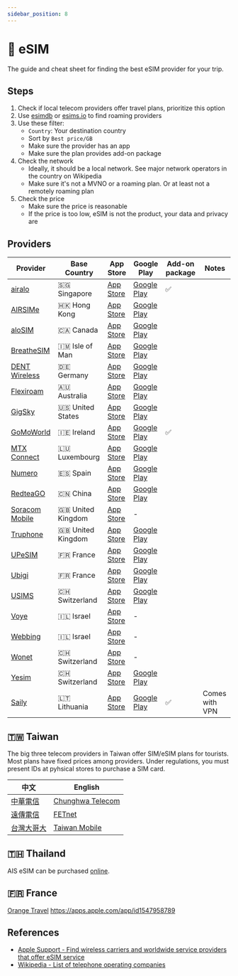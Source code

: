 ```yaml
---
sidebar_position: 8
---
```


# 📡 eSIM

The guide and cheat sheet for finding the best eSIM provider for your trip.

## Steps

1. Check if local telecom providers offer travel plans, prioritize this option
2. Use [esimdb](https://esimdb.com/) or [esims.io](https://esims.io/) to find roaming providers
3. Use these filter:
   - `Country`: Your destination country
   - Sort by `Best price/GB`
   - Make sure the provider has an app
   - Make sure the plan provides add-on package
4. Check the network
   - Ideally, it should be a local network. See major network operators in the country on Wikipedia
   - Make sure it's not a MVNO or a roaming plan. Or at least not a remotely roaming plan
5. Check the price
   - Make sure the price is reasonable
   - If the price is too low, eSIM is not the product, your data and privacy are

## Providers

| Provider                                                             | Base Country      | App Store                                            | Google Play                                                                               | Add-on package | Notes          |
| -------------------------------------------------------------------- | ----------------- | ---------------------------------------------------- | ----------------------------------------------------------------------------------------- | -------------- | -------------- |
| [airalo](https://www.airalo.com/)                                    | 🇸🇬 Singapore      | [App Store](https://apps.apple.com/app/id1475911720) | [Google Play](https://play.google.com/store/apps/details?id=com.mobillium.airalo)         | ✅             |                |
| [AIRSIMe](https://www.airsime.com/)                                  | 🇭🇰 Hong Kong      | [App Store](https://apps.apple.com/app/id1156817594) | [Google Play](https://play.google.com/store/apps/details?id=com.airsimroam)               |                |                |
| [aloSIM](http://www.alosim.com/)                                     | 🇨🇦 Canada         | [App Store](https://apps.apple.com/app/id1535815057) | [Google Play](https://play.google.com/store/apps/details?id=com.affinityclick.alosim)     |                |                |
| [BreatheSIM](https://www.breathesim.com/)                            | 🇮🇲 Isle of Man    | [App Store](https://apps.apple.com/app/id1550961190) | [Google Play](https://play.google.com/store/apps/details?id=com.manxtelecom.breathesim)   |                |                |
| [DENT Wireless](https://www.dentwireless.com/esim)                   | 🇩🇪 Germany        | [App Store](https://apps.apple.com/app/id1325019276) | [Google Play](https://play.google.com/store/apps/details?id=com.dentwireless.dentapp)     |                |                |
| [Flexiroam](https://www.flexiroam.com/)                              | 🇦🇺 Australia      | [App Store](https://apps.apple.com/app/id1084265472) | [Google Play](https://play.google.com/store/apps/details?id=com.flexiroamx)               |                |                |
| [GigSky](https://www.gigsky.com/)                                    | 🇺🇸 United States  | [App Store](https://apps.apple.com/app/id590458648)  | [Google Play](https://play.google.com/store/apps/details?id=com.gigsky.gigsky)            |                |                |
| [GoMoWorld](https://www.gomoworld.com/)                              | 🇮🇪 Ireland        | [App Store](https://apps.apple.com/app/id1603403354) | [Google Play](https://play.google.com/store/apps/details?id=ie.eir.gomoworld)             | ✅             |                |
| [MTX Connect](http://mtxc.eu/)                                       | 🇱🇺 Luxembourg     | [App Store](https://apps.apple.com/app/id1189100693) | [Google Play](https://play.google.com/store/apps/details?id=eu.mtxc.android)              |                |                |
| [Numero](https://www.numeroesim.com/)                                | 🇪🇸 Spain          | [App Store](https://apps.apple.com/app/id1249825694) | [Google Play](https://play.google.com/store/apps/details?id=com.esim.numero)              |                |                |
| [RedteaGO](https://redteago.com/)                                    | 🇨🇳 China          | [App Store](https://apps.apple.com/app/id1492864476) | [Google Play](https://play.google.com/store/apps/details?id=com.redteamobile.redteago)    |                |                |
| [Soracom Mobile](https://soracommobile.com/)                         | 🇬🇧 United Kingdom | [App Store](https://apps.apple.com/app/id1498164804) | -                                                                                         |                |                |
| [Truphone](https://www.truphone.com/)                                | 🇬🇧 United Kingdom | [App Store](https://apps.apple.com/app/id1369080719) | [Google Play](https://play.google.com/store/apps/details?id=com.truphone.esim)            |                |                |
| [UPeSIM](https://www.upesim.com/en/)                                 | 🇫🇷 France         | [App Store](https://apps.apple.com/app/id1548434253) | [Google Play](https://play.google.com/store/apps/details?id=com.ogloba.ew.mysim.android)  |                |                |
| [Ubigi](https://cellulardata.ubigi.com/ios/iphone/get-esim/)         | 🇫🇷 France         | [App Store](https://apps.apple.com/app/id1375857674) | [Google Play](https://play.google.com/store/apps/details?id=com.transatel.selfcare.ubigi) |                |                |
| [USIMS](http://www.usims.com/)                                       | 🇨🇭 Switzerland    | [App Store](https://apps.apple.com/app/id1555283998) | [Google Play](https://play.google.com/store/apps/details?id=com.wonet.usims)              |                |                |
| [Voye](https://voyeglobal.com/)                                      | 🇮🇱 Israel         | [App Store](https://apps.apple.com/app/id6447675543) | -                                                                                         |                |                |
| [Webbing](https://www.iamwebbing.com/esim-ios-iphone-dual-sim-plan/) | 🇮🇱 Israel         | [App Store](https://apps.apple.com/app/id1518752196) | -                                                                                         |                |                |
| [Wonet](https://wonet.com/)                                          | 🇨🇭 Switzerland    | [App Store](https://apps.apple.com/app/id1291265576) | -                                                                                         |                |                |
| [Yesim](https://yesim.app/)                                          | 🇨🇭 Switzerland    | [App Store](https://apps.apple.com/app/id1458505230) | [Google Play](https://play.google.com/store/apps/details?id=com.yesimmobile)              |                |                |
| [Saily](https://saily.com/)                                          | 🇱🇹 Lithuania      | [App Store](https://apps.apple.com/app/id6475045151) | [Google Play](https://play.google.com/store/apps/details?id=com.saily.android)            | ✅             | Comes with VPN |

## 🇹🇼 Taiwan

The big three telecom providers in Taiwan offer SIM/eSIM plans for tourists. Most plans have fixed prices among providers. Under regulations, you must present IDs at pyhsical stores to purchase a SIM card.

| 中文                                                                                                | English                                                                                                         |
| --------------------------------------------------------------------------------------------------- | --------------------------------------------------------------------------------------------------------------- |
| [中華電信](https://www.cht.com.tw/home/consumer/mobservice/prepaid/prepaidpromo/prepaidvisitorplan) | [Chunghwa Telecom](https://www.cht.com.tw/en/home/cht/about-cht/products-and-services/mobile/pre-paid-services) |
| [遠傳電信](https://www.fetnet.net/content/cbu/tw/postpaid/prepaid/tourist-card-tw.html)             | [FETnet](https://www.fetnet.net/content/cbu/tw/postpaid/prepaid/tourist-card-en.html)                           |
| [台灣大哥大](https://www.taiwanmobile.com/events/prepaid/tourist_card/index_tw.html)                | [Taiwan Mobile](https://www.taiwanmobile.com/events/prepaid/tourist_card/index_en.html)                         |

## 🇹🇭 Thailand

AIS eSIM can be purchased [online](https://www.ais.th/en/consumers/package/international/tourist-plan).

## 🇫🇷 France

[Orange Travel](https://travel.orange.com/en)
https://apps.apple.com/app/id1547958789

## References

- [Apple Support - Find wireless carriers and worldwide service providers that offer eSIM service](https://support.apple.com/en-us/HT209096)
- [Wikipedia - List of telephone operating companies](https://en.wikipedia.org/wiki/List_of_telephone_operating_companies)
